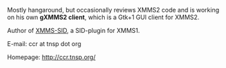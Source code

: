 Mostly hangaround, but occasionally reviews XMMS2 code and is working on his own '''gXMMS2 client''', which is a Gtk+1 GUI client for XMMS2.

Author of [http://www.tnsp.org/xmms-sid.php XMMS-SID], a SID-plugin for XMMS1.

E-mail: ccr at tnsp dot org

Homepage: [http://ccr.tnsp.org/ http://ccr.tnsp.org/]